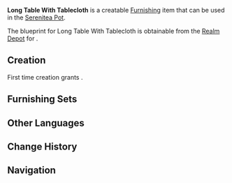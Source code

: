 {{Furnishing Infobox
|id             = 361306
|image          = Item Long Table With Tablecloth.png
|category       = Large Furnishing
|subcategory    = Table
|rarity         = 3
|adeptal_energy = 60
|load           = 169
|reduced_load   = 127
|description    = A Mondstadt-style long table laid with a diamond-shaped turquoise table cloth that is said to represent "jubilation." It is often used for celebrations and group dinners.<br />But due to some fools pulling the cloth, and with it an entire slew of fine food, to the ground while in high spirits, all such table cloths have been nailed securely to the table.
|blueprint      = [[Realm Depot]]
|source1        = [[Adeptal Mirror]]
}}
'''Long Table With Tablecloth''' is a creatable [[Furnishing]] item that can be used in the [[Serenitea Pot]].

The blueprint for Long Table With Tablecloth is obtainable from the [[Realm Depot]] for {{Item|Realm Currency|24|x=160}}.

==Creation==
First time creation grants {{Item|Trust|24|x=60}}.
{{Recipe
|type = Creation
|time = 14h
|Pine Wood = 8
|Fabric = 4
|sort = Pine Wood,Fabric
}}

==Furnishing Sets==
{{Craft Usage}}

==Other Languages==
{{Other Languages
|default_hidden = 1
|en      = Long Table With Tablecloth
|zhs     = 菱形桌布的长桌
|zhs_rm  = Língxíng Zhuōbù de Cháng Zhuō
|zht     = 菱形桌布的長桌
|zht_rm  = Língxíng Zhuōbù de Cháng Zhuō
|zh_rm   = Long Table with Diamond Tablecloth
|ja      = ひし形卓布の長テーブル
|ja_rm   = Hishigata Takufu no Naga Teeburu{{Assumed}}
|ko      = 마름모 테이블 보 탁자
|ko_rm   = 
|es      = Mesa larga con mantel en forma de rombo
|fr      = Table longue avec nappe
|ru      = Длинный стол со скатертью
|th      = โต๊ะยาวพร้อมผ้าปูโต๊ะทรงสี่เหลี่ยม
|th_rm   = 
|vi      = Bàn Dài Với Khăn Hình Thoi
|de      = Langer Tisch mit Tischtuch
|id      = Meja Panjang dengan Taplak Meja
|pt      = Mesa Longa com Toalha de Mesa
}}

==Change History==
{{Change History|1.5}}

==Navigation==
{{Furnishing Navbox/Interior|Large Furnishing}}